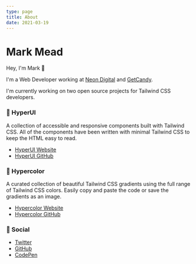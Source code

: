 ```yaml
---
type: page
title: About
date: 2021-03-19
---
```


# Mark Mead

Hey, I'm Mark 👋

I'm a Web Developer working at [Neon Digital](https://www.neondigital.co.uk) and [GetCandy](https://www.getcandy.io).

I'm currently working on two open source projects for Tailwind CSS developers.

### 🧱 HyperUI

A collection of accessible and responsive components built with Tailwind CSS. All of the components have been written with minimal Tailwind CSS to keep the HTML easy to read.

- [HyperUI Website](https://www.hyperui.dev/)
- [HyperUI GitHub](https://github.com/markmead/hyperui)

### 🎨 Hypercolor

A curated collection of beautiful Tailwind CSS gradients using the full range of Tailwind CSS colors. Easily copy and paste the code or save the gradients as an image.

- [Hypercolor Website](https://www.hypercolor.dev/)
- [Hypercolor GitHub](https://github.com/jordihales/hypercolor)

### 📣 Social

- [Twitter](https://twitter.com/itsmarkmead)
- [GitHub](https://github.com/markmead)
- [CodePen](https://codepen.io/markmead/)
